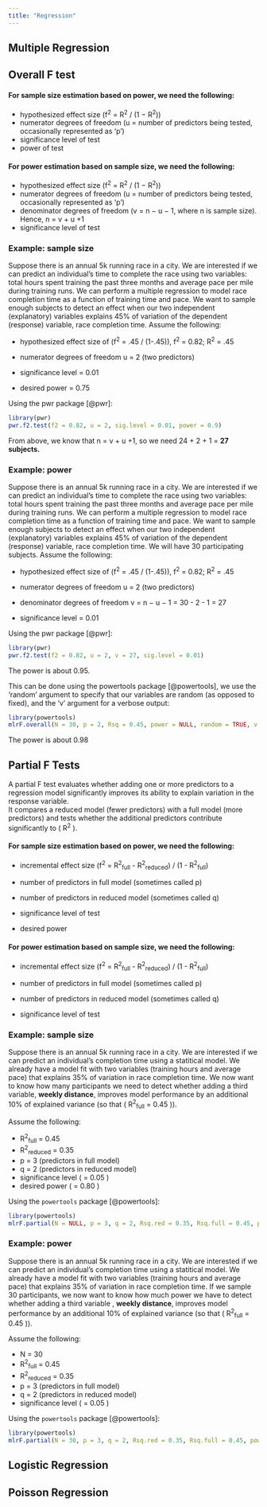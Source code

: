 ```yaml
---
title: "Regression"
---
```


## Multiple Regression

## Overall F test

#### For sample size estimation based on power, we need the following:

-   hypothesized effect size (f^2^ = R^2^ / (1 − R^2^))
-   numerator degrees of freedom (u = number of predictors being tested, occasionally represented as 'p')
-   significance level of test
-   power of test

#### For power estimation based on sample size, we need the following:

-   hypothesized effect size (f^2^ = R^2^ / (1 − R^2^))
-   numerator degrees of freedom (u = number of predictors being tested, occasionally represented as 'p')
-   denominator degrees of freedom (v = n − u − 1, where n is sample size). Hence, n = v + u +1
-   significance level of test

### Example: sample size

Suppose there is an annual 5k running race in a city. We are interested if we can predict an individual's time to complete the race using two variables: total hours spent training the past three months and average pace per mile during training runs. We can perform a multiple regression to model race completion time as a function of training time and pace. We want to sample enough subjects to detect an effect when our two independent (explanatory) variables explains 45% of variation of the dependent (response) variable, race completion time. Assume the following:

-   hypothesized effect size of (f^2^ = .45 / (1-.45)), f^2^ = 0.82; R^2^ = .45

-   numerator degrees of freedom u = 2 (two predictors)

-   significance level = 0.01

-   desired power = 0.75

Using the pwr package [@pwr]:

```r
library(pwr)
pwr.f2.test(f2 = 0.82, u = 2, sig.level = 0.01, power = 0.9)

```

From above, we know that n = v + u +1, so we need 24 + 2 + 1 = **27 subjects.**

### Example: power

Suppose there is an annual 5k running race in a city. We are interested if we can predict an individual's time to complete the race using two variables: total hours spent training the past three months and average pace per mile during training runs. We can perform a multiple regression to model race completion time as a function of training time and pace. We want to sample enough subjects to detect an effect when our two independent (explanatory) variables explains 45% of variation of the dependent (response) variable, race completion time. We will have 30 participating subjects. Assume the following:

-   hypothesized effect size of (f^2^ = .45 / (1-.45)), f^2^ = 0.82; R^2^ = .45

-   numerator degrees of freedom u = 2 (two predictors)

-   denominator degrees of freedom v = n − u − 1 = 30 - 2 - 1 = 27

-   significance level = 0.01

Using the pwr package [@pwr]:

```r
library(pwr)
pwr.f2.test(f2 = 0.82, u = 2, v = 27, sig.level = 0.01)

```

The power is about 0.95.

This can be done using the powertools package [@powertools], we use the 'random' argument to specify that our variables are random (as opposed to fixed), and the 'v' argument for a verbose output:

```r
library(powertools) 
mlrF.overall(N = 30, p = 2, Rsq = 0.45, power = NULL, random = TRUE, v = TRUE)
```

The power is about 0.98

## Partial F Tests

A partial F test evaluates whether adding one or more predictors to a regression model significantly improves its ability to explain variation in the response variable.\
It compares a reduced model (fewer predictors) with a full model (more predictors) and tests whether the additional predictors contribute significantly to ( R^2^ ).

#### For sample size estimation based on power, we need the following:

-   incremental effect size (f^2^ = R^2^~full~ - R^2^~reduced~) / (1 - R^2^~full~)

-   number of predictors in full model (sometimes called p)

-   number of predictors in reduced model (sometimes called q)

-   significance level of test

-   desired power

#### For power estimation based on sample size, we need the following:

-   incremental effect size (f^2^ = R^2^~full~ - R^2^~reduced~) / (1 - R^2^~full~)

-   number of predictors in full model (sometimes called p)

-   number of predictors in reduced model (sometimes called q)

-   significance level of test

### Example: sample size

Suppose there is an annual 5k running race in a city. We are interested if we can predict an individual's completion time using a statitical model. We already have a model fit with two variables (training hours and average pace) that explains 35% of variation in race completion time. We now want to know how many participants we need to detect whether adding a third variable, **weekly distance**, improves model performance by an additional 10% of explained variance (so that ( R^2^~full~ = 0.45 )).

Assume the following:

-   R^2^~full~ = 0.45
-   R^2^~reduced~ = 0.35
-   p = 3 (predictors in full model)
-   q = 2 (predictors in reduced model)
-   significance level ( = 0.05 )
-   desired power ( = 0.80 )

Using the `powertools` package [@powertools]:

```r
library(powertools)
mlrF.partial(N = NULL, p = 3, q = 2, Rsq.red = 0.35, Rsq.full = 0.45, power = 0.80)
```

### Example: power

Suppose there is an annual 5k running race in a city. We are interested if we can predict an individual's completion time using a statitical model. We already have a model fit with two variables (training hours and average pace) that explains 35% of variation in race completion time. If we sample 30 participants, we now want to know how much power we have to detect whether adding a third variable , **weekly distance**, improves model performance by an additional 10% of explained variance (so that ( R^2^~full~ = 0.45 )).

Assume the following:

-   N = 30
-   R^2^~full~ = 0.45
-   R^2^~reduced~ = 0.35
-   p = 3 (predictors in full model)
-   q = 2 (predictors in reduced model)
-   significance level ( = 0.05 )

Using the `powertools` package [@powertools]:

```r
library(powertools)
mlrF.partial(N = 30, p = 3, q = 2, Rsq.red = 0.35, Rsq.full = 0.45, power = NULL)
```

## Logistic Regression

## Poisson Regression
